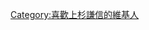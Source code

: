 {{Userbox-2
  |border-c  = #000000
  |border-s  = 1
  |id2-c     = #ffffff
  |id2-s     = 20
  |id2-fc    = #000000
  |info-s    = 10
  |info-fc   = #000000
  |id2       = {{lang|ja|毘}}
  |info      = 這個用戶喜歡'''[[上杉謙信]]'''。
  |id1       =[[File:Japanese Crest Uesugi Sasa.svg|45px]]
  |id1-c     = #ffffff
  |id1-s     = 16
  |id1-fc    = #000000

}}

[[Category:喜歡上杉謙信的維基人]]